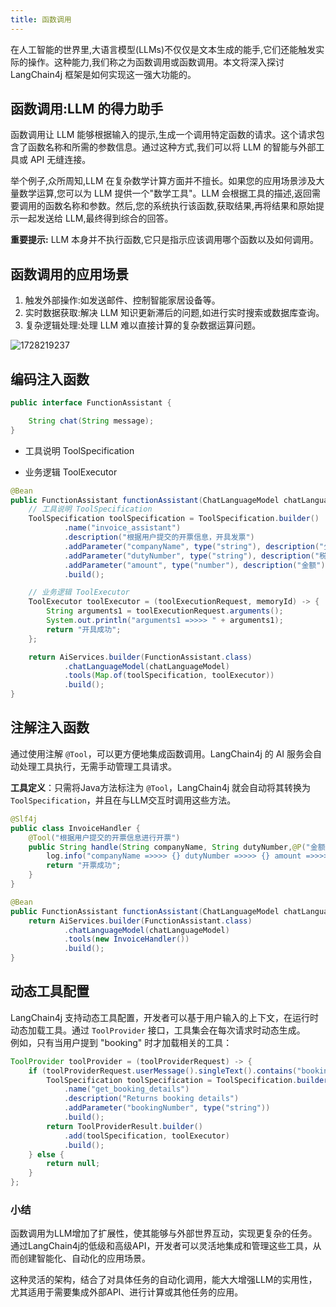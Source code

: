 ```yaml
---
title: 函数调用
---
```


在人工智能的世界里,大语言模型(LLMs)不仅仅是文本生成的能手,它们还能触发实际的操作。这种能力,我们称之为函数调用或函数调用。本文将深入探讨 LangChain4j 框架是如何实现这一强大功能的。

## 函数调用:LLM 的得力助手

函数调用让 LLM 能够根据输入的提示,生成一个调用特定函数的请求。这个请求包含了函数名称和所需的参数信息。通过这种方式,我们可以将 LLM 的智能与外部工具或 API 无缝连接。

举个例子,众所周知,LLM 在复杂数学计算方面并不擅长。如果您的应用场景涉及大量数学运算,您可以为 LLM 提供一个"数学工具"。LLM 会根据工具的描述,返回需要调用的函数名称和参数。然后,您的系统执行该函数,获取结果,再将结果和原始提示一起发送给 LLM,最终得到综合的回答。

**重要提示:** LLM 本身并不执行函数,它只是指示应该调用哪个函数以及如何调用。

## 函数调用的应用场景

1. 触发外部操作:如发送邮件、控制智能家居设备等。
2. 实时数据获取:解决 LLM 知识更新滞后的问题,如进行实时搜索或数据库查询。
3. 复杂逻辑处理:处理 LLM 难以直接计算的复杂数据运算问题。

<img src='https://minio.pigx.top/oss/202410/1728219237.png' alt='1728219237'/>

## 编码注入函数


```java
public interface FunctionAssistant {

    String chat(String message);
}
```

- 工具说明 ToolSpecification

- 业务逻辑 ToolExecutor

```java
@Bean
public FunctionAssistant functionAssistant(ChatLanguageModel chatLanguageModel) {
    // 工具说明 ToolSpecification
    ToolSpecification toolSpecification = ToolSpecification.builder()
            .name("invoice_assistant")
            .description("根据用户提交的开票信息，开具发票")
            .addParameter("companyName", type("string"), description("公司名称"))
            .addParameter("dutyNumber", type("string"), description("税号"))
            .addParameter("amount", type("number"), description("金额"))
            .build();

    // 业务逻辑 ToolExecutor
    ToolExecutor toolExecutor = (toolExecutionRequest, memoryId) -> {
        String arguments1 = toolExecutionRequest.arguments();
        System.out.println("arguments1 =>>>> " + arguments1);
        return "开具成功";
    };

    return AiServices.builder(FunctionAssistant.class)
            .chatLanguageModel(chatLanguageModel)
            .tools(Map.of(toolSpecification, toolExecutor))
            .build();
}
```

## 注解注入函数

通过使用注解 `@Tool`，可以更方便地集成函数调用。LangChain4j 的 AI 服务会自动处理工具执行，无需手动管理工具请求。

**工具定义**：只需将Java方法标注为 `@Tool`，LangChain4j 就会自动将其转换为 `ToolSpecification`，并且在与LLM交互时调用这些方法。

```java
@Slf4j
public class InvoiceHandler {
    @Tool("根据用户提交的开票信息进行开票")
    public String handle(String companyName, String dutyNumber,@P("金额保留两位有效数字") String amount) {
        log.info("companyName =>>>> {} dutyNumber =>>>> {} amount =>>>> {}", companyName, dutyNumber, amount);
        return "开票成功";
    }
}
```

```java
@Bean
public FunctionAssistant functionAssistant(ChatLanguageModel chatLanguageModel) {
    return AiServices.builder(FunctionAssistant.class)
            .chatLanguageModel(chatLanguageModel)
            .tools(new InvoiceHandler())
            .build();
}
```

## 动态工具配置

LangChain4j 支持动态工具配置，开发者可以基于用户输入的上下文，在运行时动态加载工具。通过 `ToolProvider` 接口，工具集会在每次请求时动态生成。  
例如，只有当用户提到 "booking" 时才加载相关的工具：


```java
ToolProvider toolProvider = (toolProviderRequest) -> {
    if (toolProviderRequest.userMessage().singleText().contains("booking")) {
        ToolSpecification toolSpecification = ToolSpecification.builder()
            .name("get_booking_details")
            .description("Returns booking details")
            .addParameter("bookingNumber", type("string"))
            .build();
        return ToolProviderResult.builder()
            .add(toolSpecification, toolExecutor)
            .build();
    } else {
        return null;
    }
};
```



### 小结

函数调用为LLM增加了扩展性，使其能够与外部世界互动，实现更复杂的任务。通过LangChain4j的低级和高级API，开发者可以灵活地集成和管理这些工具，从而创建智能化、自动化的应用场景。

这种灵活的架构，结合了对具体任务的自动化调用，能大大增强LLM的实用性，尤其适用于需要集成外部API、进行计算或其他任务的应用。





